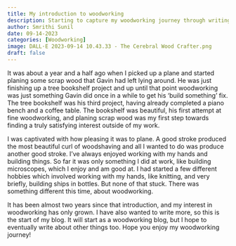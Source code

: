 ```yaml
---
title: My introduction to woodworking
description: Starting to capture my woodworking journey through writing
author: Smrithi Sunil
date: 09-14-2023
categories: [Woodworking]
image: DALL·E 2023-09-14 10.43.33 - The Cerebral Wood Crafter.png
draft: false
---
```


It was about a year and a half ago when I picked up a plane and started planing some scrap wood that Gavin had left lying around. He was just finishing up a tree bookshelf project and up until that point woodworking was just something Gavin did once in a while to get his 'build something' fix. The tree bookshelf was his third project, having already completed a piano bench and a coffee table. The bookshelf was beautiful, his first attempt at fine woodworking, and planing scrap wood was my first step towards finding a truly satisfying interest outside of my work.

I was captivated with how pleasing it was to plane. A good stroke produced the most beautiful curl of woodshaving and all I wanted to do was produce another good stroke. I've always enjoyed working with my hands and building things. So far it was only something I did at work, like building microscopes, which I enjoy and am good at. I had started a few different hobbies which involved working with my hands, like knitting, and very briefly, building ships in bottles. But none of that stuck. There was something different this time, about woodworking. 

It has been almost two years since that introduction, and my interest in woodworking has only grown. I have also wanted to write more, so this is the start of my blog. It will start as a woodworking blog, but I hope to eventually write about other things too. Hope you enjoy my woodworking journey! 